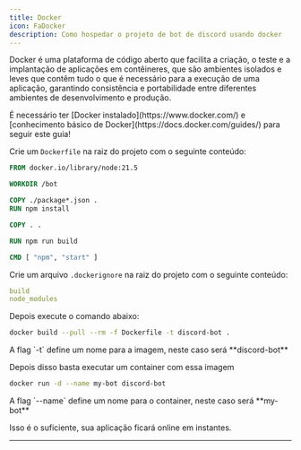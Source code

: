 ```yaml
---
title: Docker
icon: FaDocker
description: Como hospedar o projeto de bot de discord usando docker
---
```



Docker é uma plataforma de código aberto que facilita a criação, o teste e a implantação de aplicações em contêineres, que são ambientes isolados e leves que contêm tudo o que é necessário para a execução de uma aplicação, garantindo consistência e portabilidade entre diferentes ambientes de desenvolvimento e produção.

<Callout type="warn">
    É necessário ter [Docker instalado](https://www.docker.com/) e [conhecimento básico de Docker](https://docs.docker.com/guides/) para seguir este guia!
</Callout>

Crie um `Dockerfile` na raiz do projeto com o seguinte conteúdo:

```dockerfile title="Dockerfile"
FROM docker.io/library/node:21.5

WORKDIR /bot

COPY ./package*.json .
RUN npm install

COPY . .

RUN npm run build

CMD [ "npm", "start" ]
```

Crie um arquivo `.dockerignore` na raiz do projeto com o seguinte conteúdo:

```yml title=".dockerignore"
build
node_modules
```

Depois execute o comando abaixo:
```bash
docker build --pull --rm -f Dockerfile -t discord-bot .
```

<Callout type="info">
    A flag `-t` define um nome para a imagem, neste caso será **discord-bot**
</Callout>

Depois disso basta executar um container com essa imagem

```bash
docker run -d --name my-bot discord-bot
```

<Callout type="info">
    A flag `--name` define um nome para o container, neste caso será **my-bot**
</Callout>

Isso é o suficiente, sua aplicação ficará online em instantes.

---